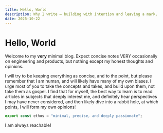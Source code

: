 ```yaml
---
title: Hello, World
description: Why I write — building with intention and leaving a mark.
date: 2025-10-22
---
```


# Hello, World

Welcome to my **very** minimal blog. Expect concise notes VERY occasionally on engineering and products, but nothing except my honest thoughts and opinions.

I will try to be keeping everything as concise, and to the point, but please remember that I am human,
and will likely have many of my own biases.
I urge most of you to take the concepts and takes, and build upon them, not take them as gospel.
I find that for myself, the best way to learn is to read articles in subjects that deeply interest me,
and definitely hear perspectives I may have never considered, and then likely dive into a rabbit hole, at which points, I will form my own opinions!

```ts
export const ethos = "minimal, precise, and deeply passionate";
```

I am always reachable!


